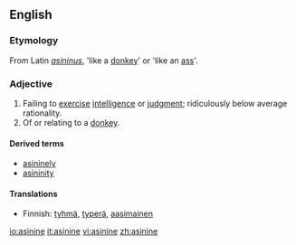 ==English==

===Etymology===
From Latin ''[[asininus]]'', 'like a [[donkey]]' or 'like an [[ass]]'.

===Adjective===
{{en-adj-more}}

# Failing to [[exercise]] [[intelligence]] or [[judgment]]; ridiculously below average rationality.
# Of or relating to a [[donkey]].

====Derived terms====
*[[asininely]]
*[[asininity]]

====Translations====
{{top}}
*Finnish: [[tyhmä]], [[typerä]], [[aasimainen]]
{{mid}}
{{bottom}}

[[io:asinine]]
[[it:asinine]]
[[vi:asinine]]
[[zh:asinine]]